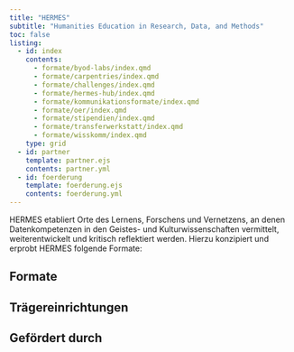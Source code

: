 ```yaml
---
title: "HERMES"
subtitle: "Humanities Education in Research, Data, and Methods"
toc: false
listing:
  - id: index
    contents:
      - formate/byod-labs/index.qmd
      - formate/carpentries/index.qmd
      - formate/challenges/index.qmd
      - formate/hermes-hub/index.qmd
      - formate/kommunikationsformate/index.qmd
      - formate/oer/index.qmd
      - formate/stipendien/index.qmd
      - formate/transferwerkstatt/index.qmd
      - formate/wisskomm/index.qmd 
    type: grid
  - id: partner
    template: partner.ejs
    contents: partner.yml
  - id: foerderung
    template: foerderung.ejs
    contents: foerderung.yml
---
```


HERMES etabliert Orte des Lernens, Forschens und Vernetzens, an denen Datenkompetenzen in den Geistes- und Kulturwissenschaften vermittelt, weiterentwickelt und kritisch reflektiert werden. Hierzu konzipiert und erprobt HERMES folgende Formate:

## Formate

::: {#index}
:::

## Trägereinrichtungen

::: {#partner}
:::

## Gefördert durch

::: {#foerderung}
:::